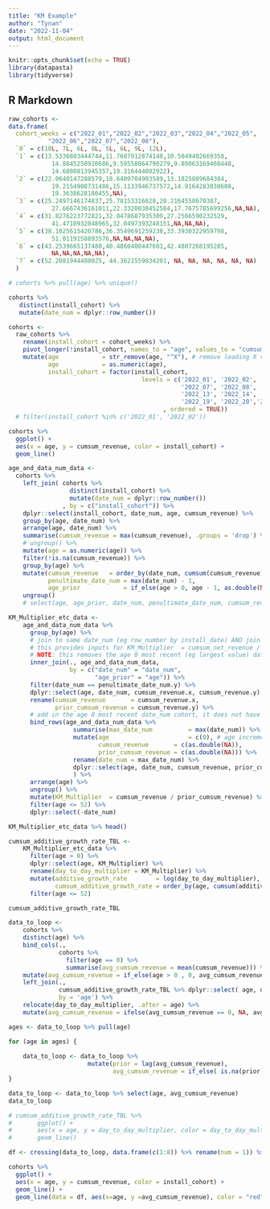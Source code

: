 ```yaml
---
title: "KM Example"
author: "Tynan"
date: "2022-11-04"
output: html_document
---
```


```r
knitr::opts_chunk$set(echo = TRUE)
library(datapasta)
library(tidyverse)
```

## R Markdown

```r
raw_cohorts <- 
data.frame(
  cohort_weeks = c("2022_01","2022_02","2022_03","2022_04","2022_05",
           "2022_06","2022_07","2022_08"),
  `0` = c(10L, 7L, 6L, 8L, 5L, 6L, 9L, 12L),
  `1` = c(13.5336803444744,11.7607912874148,10.5049402669358,
            14.8845250910686,9.59558064790279,9.89063169460448,
            14.6800813945357,19.316444002922),
  `2` = c(22.0640147288579,18.6409704903589,13.1825089684384,
            19.2154908731486,15.1133946737572,14.9164283030608,
            19.3638628180455,NA),
  `3` = c(25.2497146174837,25.78153316628,20.2164558670387,
            27.6667436161011,22.3320030452584,17.7675785699256,NA,NA),
  `4` = c(31.8276223772821,32.8478687935309,27.2566590232529,
            41.4710932048965,32.0497393248151,NA,NA,NA),
  `5` = c(38.1025615420786,36.3549691259238,33.3930322959798,
            51.0119158893576,NA,NA,NA,NA),
  `6` = c(43.2539665137488,40.4860408447601,42.4807268195285,
            NA,NA,NA,NA,NA),
  `7` = c(52.2081944480025, 44.3621559834201, NA, NA, NA, NA, NA, NA)
  )  
```

```r
# cohorts %>% pull(age) %>% unique()
```

```r
cohorts %>% 
   distinct(install_cohort) %>% 
   mutate(date_num = dplyr::row_number()) 
```

```r
cohorts <- 
  raw_cohorts %>% 
    rename(install_cohort = cohort_weeks) %>% 
    pivot_longer(!install_cohort, names_to = "age", values_to = "cumsum_revenue") %>% 
    mutate(age            = str_remove(age, "^X"), # remove leading X values added in datapasta copy/paste 
           age            = as.numeric(age), 
           install_cohort = factor(install_cohort,
                                     levels = c('2022_01', '2022_02', '2022_03', '2022_04', '2022_05', '2022_06',
                                                '2022_07', '2022_08', '2022_09', '2022_10','2022_11', '2022_12',
                                                '2022_13', '2022_14', '2022_15', '2022_16', '2022_17', '2022_18',
                                                '2022_19', '2022_20','2022_21')
                                           , ordered = TRUE)) 
  # filter(install_cohort %in% c('2022_01', '2022_02'))
```

```r
cohorts %>% 
  ggplot() + 
  aes(x = age, y = cumsum_revenue, color = install_cohort) + 
  geom_line()
```

```r
age_and_data_num_data <-
  cohorts %>% 
    left_join( cohorts %>% 
                 distinct(install_cohort) %>% 
                 mutate(date_num = dplyr::row_number()) 
               , by = c("install_cohort")) %>%   
    dplyr::select(install_cohort, date_num, age, cumsum_revenue) %>% 
    group_by(age, date_num) %>%  
    arrange(age, date_num) %>%     
    summarise(cumsum_revenue = max(cumsum_revenue), .groups = 'drop') %>% # de-dupe 
    # ungroup() %>% 
    mutate(age = as.numeric(age)) %>% 
    filter(!is.na(cumsum_revenue)) %>% 
    group_by(age) %>% 
    mutate(cumsum_revenue   = order_by(date_num, cumsum(cumsum_revenue)), # cumsum by age 
           penultimate_date_num = max(date_num) - 1,
           age_prior            = if_else(age > 0, age - 1, as.double(NA))) %>% 
    ungroup() 
    # select(age, age_prior, date_num, penultimate_date_num, cumsum_revenue)
```

```r
KM_Multiplier_etc_data <- 
    age_and_data_num_data %>% 
      group_by(age) %>% 
      # join to same date_num (eg row_number by install_date) AND join current age to prior age  
      # this provides inputs for KM_Multiplier  = cumsum_net_revenue / prior_cumsum_net_revenue 
      # NOTE: this removes the age 0 most recent (eg largest value) date_num cohort 
      inner_join(., age_and_data_num_data,
                 by = c("date_num" = "date_num", 
                        "age_prior" = "age")) %>% 
      filter(date_num == penultimate_date_num.y) %>% 
      dplyr::select(age, date_num, cumsum_revenue.x, cumsum_revenue.y) %>% 
      rename(cumsum_revenue       = cumsum_revenue.x,
             prior_cumsum_revenue = cumsum_revenue.y) %>% 
      # add in the age 0 most recent date_num cohort, it does not have a multiplier 
      bind_rows(age_and_data_num_data %>% 
                  summarise(max_date_num          = max(date_num)) %>% 
                  mutate(age                      = c(0), # age increments from 1, 
                         cumsum_revenue       = c(as.double(NA)),
                         prior_cumsum_revenue = c(as.double(NA))) %>% 
                  rename(date_num = max_date_num) %>% 
                  dplyr::select(age, date_num, cumsum_revenue, prior_cumsum_revenue)
                  ) %>% 
      arrange(age) %>% 
      ungroup() %>% 
      mutate(KM_Multiplier  = cumsum_revenue / prior_cumsum_revenue) %>% 
      filter(age <= 52) %>% 
      dplyr::select(-date_num) 
```

```r
KM_Multiplier_etc_data %>% head()
```

```r
cumsum_additive_growth_rate_TBL <-
    KM_Multiplier_etc_data %>%   
      filter(age > 0) %>% 
      dplyr::select(age, KM_Multiplier) %>%   
      rename(day_to_day_multiplier = KM_Multiplier) %>% 
      mutate(additive_growth_rate        = log(day_to_day_multiplier),
             cumsum_additive_growth_rate = order_by(age, cumsum(additive_growth_rate))) %>% # print(n=100)
      filter(age <= 52) 

cumsum_additive_growth_rate_TBL
```

```r
data_to_loop <- 
    cohorts %>% 
    distinct(age) %>% 
    bind_cols(., 
              cohorts %>% 
                filter(age == 0) %>%
                summarise(avg_cumsum_revenue = mean(cumsum_revenue))) %>% 
    mutate(avg_cumsum_revenue = if_else(age > 0 , 0, avg_cumsum_revenue)) %>% 
    left_join(., 
              cumsum_additive_growth_rate_TBL %>% dplyr::select( age, day_to_day_multiplier), 
              by = 'age') %>% 
    relocate(day_to_day_multiplier, .after = age) %>% 
    mutate(avg_cumsum_revenue = ifelse(avg_cumsum_revenue == 0, NA, avg_cumsum_revenue))

ages <- data_to_loop %>% pull(age)

for (age in ages) {
  
    data_to_loop <- data_to_loop %>%
                      mutate(prior = lag(avg_cumsum_revenue),
                             avg_cumsum_revenue = if_else( is.na(prior), avg_cumsum_revenue, prior * day_to_day_multiplier))
}

data_to_loop <- data_to_loop %>% select(age, avg_cumsum_revenue)
data_to_loop
```


```r
# cumsum_additive_growth_rate_TBL %>% 
#       ggplot() + 
#       aes(x = age, y = day_to_day_multiplier, color = day_to_day_multiplier) + 
#       geom_line() 
```

```r
df <- crossing(data_to_loop, data.frame(c(1:8)) %>% rename(num = 1)) %>% select(-num)

cohorts %>% 
  ggplot() + 
  aes(x = age, y = cumsum_revenue, color = install_cohort) + 
  geom_line() + 
  geom_line(data = df, aes(x=age, y =avg_cumsum_revenue), color = "red")
```




